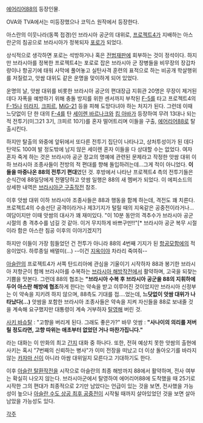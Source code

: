 [[에어리어88]]의 등장인물.

OVA와 TVA에서는 미등장했으나 코믹스 원작에서 등장한다.

아스란의 이웃나라(동쪽 접경)인 브라시아 공군의 대위로, [[프로젝트4]]가 지배하는 아스란군의 침공으로 브라시아가 정복되자 [[포로]]가 되었다.

상식적으로 생각하면 포로는 석방하거나 혹은 [[전범재판]]에 회부하는 것이 정석이다. 하지만 브라시아를 정복한 프로젝트4는 포로로 잡은 브라시아 군 장병들을 비무장의 장갑차량이나 항공기에 태워 사막에 풀어놓고 실탄사격 훈련의 표적으로 하는 비공개 학살행위를 저질렀고, 앗쌈 대위도 같은 운명을 맞이하게 되어 있었다.

운명의 날, 앗쌈 대위를 비롯한 브라시아 공군의 편대장급 지휘관 20명은 무장이 제거된 데다 자폭을 예방하기 위해 충돌 방지를 위한 센서까지 부착된 [[F-5]]를 타고 프로젝트4의 [[F-15]]나 [[미라지]], [[크피르]], [[MiG-21]] 등을 피해 도망다녀야 하는 처지가 된다. 그런데 이때 느닷없이 단 한 대의 [[F-4]]를 탄 [[세이렌 바르나크]]와 [[킴 아바]]가 등장하여 무려 13대나 되는 적 전투기(미그21 3기, 크피르 10기)를 혼자 떨어트리며 이들을 구출, [[에어리어88]]로 탈출시킨다.

하지만 탈출의 와중에 앞뒤에서 또다른 전투기 집단이 나타나고, 상처투성이가 된 데다 탄약도 100여 발 정도밖에 남지 않은 세이렌 혼자 이들을 다 상대할 수는 없었다. 여자 혼자 죽게 하는 것은 브라시아 공군 장교의 명예에 관련된 문제라고 작정한 앗쌈 대위 이하 브라시아 조종사들이 전방의 적 편대를 향해 돌입하려는데...그게 적이 아니었다. '''이들을 마중나온 88의 전투기 편대'''였던 것. 후방에서 나타난 프로젝트4 측의 전투기들은 순식간에 88일당에게 전멸당하고 앗쌈 일행은 88의 새 멤버가 되었다. 이 에피소드의 상세한 내역은 [[브라시아군 구출작전]] 참조.

이후 앗쌈 대위 이하 브라시아 조종사들은 88과 행동을 함께 하는데, 격전도 꽤 치른다. 프로젝트4의 수송선단 공격이라거나 제3기지가 털릴 때의 지옥같은 공중전이라거나...여담이지만 이때 앗쌈의 대사가 꽤 재미있다.
"이 10분 동안의 격추수가 브라시아 공군 시절의 총 격추수를 넘길 것 같아. 이거 무지하게 바쁘구만!!"[* 브라시아 공군 복무 시절이라 함은 아스란 침공 이후의 이야기겠지?]

하지만 이들이 가장 힘들었던 건 전투가 아니라 88의 4번째 기지가 된 [[항공모함]]에의 적응이었다. 하루종일 배멀미(...) --이건 [[지옥]]이야 차라리 죽여줘--

[[아슬란]]의 프로젝트4가 서쪽 탄드리아에 관심을 기울이기 시작하자 88과 봉기한 브라시아 저항군이 함께 브라시아를 수복하는 [[브라시아 해방작전]]에서 활약하며, 고국을 되찾는 기쁨을 맛본다. 그런데 88의 협조는 '''"브라시아 수복 후 브라시아 공군을 88의 지휘하에 두어 아스란 해방에 협조'''하게 한다는 약속을 받고 이루어진 것이었지만 브라시아 신정부는 이 약속을 지키려 하지 않으며, 88측도 기대를 접....었는데, '''느닷없이 앗쌈 대위가 나타났다(...)'''
앗쌈을 포함한 브라시아 조종사들은 약속을 지켜 자신들을 88로 보내줄 것을 계속해 요구했지만 대통령이 계속 거부하자 [[탈영]]해 버린 것.

[[사키 바슈탈]] : "고향을 버리게 된다. 그래도 좋은가?"
바무 앗쌈 : '''"사나이의 의리를 저버릴 정도라면, 고향 따위는 애초부터 없었던 거나 마찬가집니다."'''

라는 대화는 이 만화의 최고 [[간지]] 대화 중 하나다.
또한, 전혀 예상치 못한 앗쌈의 출현에 사키는 혹시 "7번째의 신뢰하는 병사"가 이미 전장을 떠났고 더 이상 돌아오기를 바라지 않는 [[카자마 신]]이 아니라 아쌈 대위일지 모른다고 기대하기도 한다. 

이후 [[아슬란 탈환작전]]을 시작으로 아슬란의 최종 해방까지 88에서 활약하며, 전사 여부는 확실히 나오지 않는다. 브라시아군에서 탈영하여 에어리어88에 도착했을 때 25기로 시작한 그의 편대가 최종적으로 2기만 남았다는 언급이 있는 것을 보면, 전사했을 가능성이 높으나 [[아슬란 수도 상공 최후 공중전]]이 시작될 때까지 살아있었던 것을 보면 살아남았을 가능성도 있다.

[[각주]]
